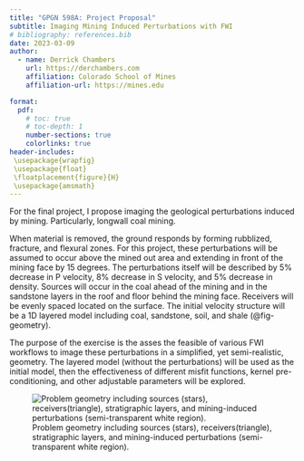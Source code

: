 ```yaml
---
title: "GPGN 598A: Project Proposal"
subtitle: Imaging Mining Induced Perturbations with FWI
# bibliography: references.bib
date: 2023-03-09
author:
  - name: Derrick Chambers
    url: https://derchambers.com
    affiliation: Colorado School of Mines
    affiliation-url: https://mines.edu

format:
  pdf:
    # toc: true
    # toc-depth: 1
    number-sections: true
    colorlinks: true
header-includes:
 \usepackage{wrapfig}
 \usepackage{float}
 \floatplacement{figure}{H}
 \usepackage{amsmath}
---
```


For the final project, I propose imaging the geological perturbations induced by mining.
Particularly, longwall coal mining.

When material is removed, the ground responds by forming rubblized, fracture, and flexural
zones. For this project, these perturbations will be assumed to occur above the mined out
area and extending in front of the mining face by 15 degrees. The perturbations itself
will be described by 5% decrease in P velocity, 8% decrease in S velocity, and 5% decrease
in density. Sources will occur in the coal ahead of the mining and in the sandstone layers
in the roof and floor behind the mining face. Receivers will be evenly spaced located on the
surface. The initial velocity structure will be a 1D layered model including coal, sandstone,
soil, and shale (@fig-geometry).

The purpose of the exercise is the asses the feasible of various FWI workflows to image
these perturbations in a simplified, yet semi-realistic, geometry. The layered model
(without the perturbations) will be used as the initial model, then the effectiveness of
different misfit functions, kernel pre-conditioning, and other adjustable parameters will
be explored.

![
Problem geometry including sources (stars), receivers(triangle), stratigraphic layers, and
mining-induced perturbations (semi-transparent white region).
](figures/geometry.png){#fig-geometry}
